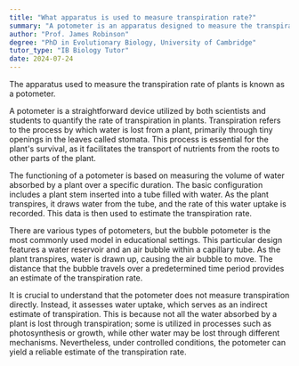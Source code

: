 ```yaml
---
title: "What apparatus is used to measure transpiration rate?"
summary: "A potometer is an apparatus designed to measure the transpiration rate of plants, providing insights into water loss and overall plant health."
author: "Prof. James Robinson"
degree: "PhD in Evolutionary Biology, University of Cambridge"
tutor_type: "IB Biology Tutor"
date: 2024-07-24
---
```


The apparatus used to measure the transpiration rate of plants is known as a potometer.

A potometer is a straightforward device utilized by both scientists and students to quantify the rate of transpiration in plants. Transpiration refers to the process by which water is lost from a plant, primarily through tiny openings in the leaves called stomata. This process is essential for the plant's survival, as it facilitates the transport of nutrients from the roots to other parts of the plant.

The functioning of a potometer is based on measuring the volume of water absorbed by a plant over a specific duration. The basic configuration includes a plant stem inserted into a tube filled with water. As the plant transpires, it draws water from the tube, and the rate of this water uptake is recorded. This data is then used to estimate the transpiration rate.

There are various types of potometers, but the bubble potometer is the most commonly used model in educational settings. This particular design features a water reservoir and an air bubble within a capillary tube. As the plant transpires, water is drawn up, causing the air bubble to move. The distance that the bubble travels over a predetermined time period provides an estimate of the transpiration rate.

It is crucial to understand that the potometer does not measure transpiration directly. Instead, it assesses water uptake, which serves as an indirect estimate of transpiration. This is because not all the water absorbed by a plant is lost through transpiration; some is utilized in processes such as photosynthesis or growth, while other water may be lost through different mechanisms. Nevertheless, under controlled conditions, the potometer can yield a reliable estimate of the transpiration rate.
    